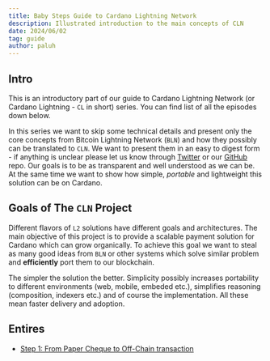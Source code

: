 ```yaml
---
title: Baby Steps Guide to Cardano Lightning Network
description: Illustrated introduction to the main concepts of CLN
date: 2024/06/02
tag: guide
author: paluh
---
```


## Intro

This is an introductory part of our guide to Cardano Lightning Network (or Cardano Lightning - `CL` in short) series. You can find list of all the episodes down below.

In this series we want to skip some technical details and present only the core concepts from Bitcoin Lightning Network (`BLN`) and how they possibly can be translated to `CLN`. We want to present them in an easy to digest form - if anything is unclear please let us know through [Twitter](https://twitter.com/CardanoLightnin) or our [GitHub](https://github.com/cardano-lightning-nework/blog) repo. Our goals is to be as transparent and well understood as we can be. At the same time we want to show how simple, *portable* and lightweight this solution can be on Cardano.

## Goals of The `CLN` Project

Different flavors of `L2` solutions have different goals and architectures. The main objective of this project is to provide a scalable payment solution for Cardano which can grow organically. To achieve this goal we want to steal as many good ideas from `BLN` or other systems which solve similar problem and **efficiently** port them to our blockchain.

The simpler the solution the better. Simplicity possibly increases portability to different environments (web, mobile, embeded etc.), simplifies reasoning (composition, indexers etc.) and of course the implementation. All these mean faster delivery and adoption.

## Entires

* [Step 1: From Paper Cheque to Off-Chain transaction](/guide/01)


